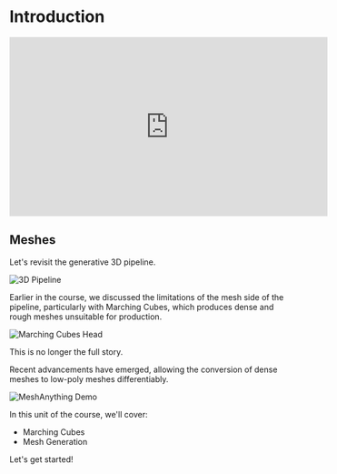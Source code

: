 # Introduction

<iframe width="560" height="315" src="https://www.youtube.com/embed/IgTYj6tx1Fk?si=3xmRRzNwLXkQYI6H" title="YouTube video player" frameborder="0" allow="accelerometer; autoplay; clipboard-write; encrypted-media; gyroscope; picture-in-picture; web-share" referrerpolicy="strict-origin-when-cross-origin" allowfullscreen></iframe>

## Meshes

Let's revisit the generative 3D pipeline.

![3D Pipeline](https://huggingface.co/datasets/huggingface/documentation-images/resolve/main/ml-for-3d-course/3d-pipeline.png)

Earlier in the course, we discussed the limitations of the mesh side of the pipeline, particularly with Marching Cubes, which produces dense and rough meshes unsuitable for production.

![Marching Cubes Head](https://huggingface.co/datasets/dylanebert/ml-for-3d-course/resolve/main/Marchingcubes-head.png)

This is no longer the full story.

Recent advancements have emerged, allowing the conversion of dense meshes to low-poly meshes differentiably.

![MeshAnything Demo](https://huggingface.co/datasets/dylanebert/ml-for-3d-course/resolve/main/meshanything-demo.gif)

In this unit of the course, we'll cover:

- Marching Cubes
- Mesh Generation

Let's get started!
